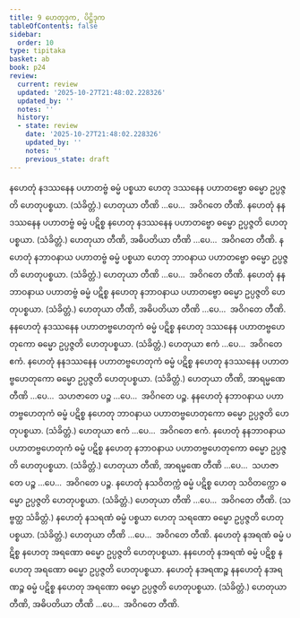 ```yaml
---
title: 9 ဟေတုဒုက, ပိဋ္ဌိဒုက
tableOfContents: false
sidebar:
  order: 10
type: tipitaka
basket: ab
book: p24
review:
  current: review
  updated: '2025-10-27T21:48:02.228326'
  updated_by: ''
  notes: ''
  history:
  - state: review
    date: '2025-10-27T21:48:02.228326'
    updated_by: ''
    notes: ''
    previous_state: draft
---
```



<ReviewStatus review={frontmatter.review} showDetails={true} />

<HypothesisAnnotation frontmatter={frontmatter} />

<DynamicBreadcrumb />

<Division number="42" book="p24" e="ch" v="40" p="432">

<Paragraph number="92" book="p24">
နဟေတုံ နဒဿနေန ပဟာတဗ္ဗံ ဓမ္မံ ပစ္စယာ ဟေတု ဒဿနေန ပဟာတဗ္ဗော ဓမ္မော ဥပ္ပဇ္ဇတိ ဟေတုပစ္စယာ. (သံခိတ္တံ.) ဟေတုယာ တီဏိ …ပေ…  အဝိဂတေ တီဏိ.
</Paragraph>

<Paragraph number="93" book="p24">
နဟေတုံ နနဒဿနေန ပဟာတဗ္ဗံ ဓမ္မံ ပဋိစ္စ နဟေတု နဒဿနေန ပဟာတဗ္ဗော ဓမ္မော ဥပ္ပဇ္ဇတိ ဟေတုပစ္စယာ. (သံခိတ္တံ.) ဟေတုယာ တီဏိ, အဓိပတိယာ တီဏိ …ပေ…  အဝိဂတေ တီဏိ.
</Paragraph>

</Division>
<Division number="43" book="p24" e="ch" v="40" p="432">

<Paragraph number="94" book="p24">
နဟေတုံ နဘာဝနာယ ပဟာတဗ္ဗံ ဓမ္မံ ပစ္စယာ ဟေတု ဘာဝနာယ ပဟာတဗ္ဗော ဓမ္မော ဥပ္ပဇ္ဇတိ ဟေတုပစ္စယာ. (သံခိတ္တံ.) ဟေတုယာ တီဏိ …ပေ…  အဝိဂတေ တီဏိ.
</Paragraph>

<Paragraph number="95" book="p24">
နဟေတုံ နနဘာဝနာယ ပဟာတဗ္ဗံ ဓမ္မံ ပဋိစ္စ နဟေတု နဘာဝနာယ ပဟာတဗ္ဗော ဓမ္မော ဥပ္ပဇ္ဇတိ ဟေတုပစ္စယာ. (သံခိတ္တံ.) ဟေတုယာ တီဏိ, အဓိပတိယာ တီဏိ …ပေ…  အဝိဂတေ တီဏိ.
</Paragraph>

</Division>
<Division number="44" book="p24" e="ch" v="40" p="432">

<Paragraph number="96" book="p24">
နနဟေတုံ နဒဿနေန ပဟာတဗ္ဗဟေတုကံ ဓမ္မံ ပဋိစ္စ နဟေတု ဒဿနေန ပဟာတဗ္ဗဟေတုကော ဓမ္မော ဥပ္ပဇ္ဇတိ ဟေတုပစ္စယာ. (သံခိတ္တံ.) ဟေတုယာ ဧကံ …ပေ…  အဝိဂတေ ဧကံ.
</Paragraph>

<Paragraph number="97" book="p24">
နဟေတုံ နနဒဿနေန ပဟာတဗ္ဗဟေတုကံ ဓမ္မံ ပဋိစ္စ နဟေတု နဒဿနေန ပဟာတဗ္ဗဟေတုကော ဓမ္မော ဥပ္ပဇ္ဇတိ ဟေတုပစ္စယာ. (သံခိတ္တံ.) ဟေတုယာ တီဏိ, အာရမ္မဏေ တီဏိ …ပေ…  သဟဇာတေ ပဉ္စ …ပေ…  အဝိဂတေ ပဉ္စ.
</Paragraph>

</Division>
<Division number="45" book="p24" e="ch" v="40" p="433">

<Paragraph number="98" book="p24">
နနဟေတုံ နဘာဝနာယ ပဟာတဗ္ဗဟေတုကံ ဓမ္မံ ပဋိစ္စ နဟေတု ဘာဝနာယ ပဟာတဗ္ဗဟေတုကော ဓမ္မော ဥပ္ပဇ္ဇတိ ဟေတုပစ္စယာ. (သံခိတ္တံ.) ဟေတုယာ ဧကံ …ပေ…  အဝိဂတေ ဧကံ.
</Paragraph>

<Paragraph number="99" book="p24">
နဟေတုံ နနဘာဝနာယ ပဟာတဗ္ဗဟေတုကံ ဓမ္မံ ပဋိစ္စ နဟေတု နဘာဝနာယ ပဟာတဗ္ဗဟေတုကော ဓမ္မော ဥပ္ပဇ္ဇတိ ဟေတုပစ္စယာ. (သံခိတ္တံ.) ဟေတုယာ တီဏိ, အာရမ္မဏေ တီဏိ …ပေ…  သဟဇာတေ ပဉ္စ …ပေ…  အဝိဂတေ ပဉ္စ.
</Paragraph>

</Division>
<Division number="46" book="p24" e="ch" v="40" p="433">

<Paragraph number="100" book="p24">
နဟေတုံ နသဝိတက္ကံ ဓမ္မံ ပဋိစ္စ ဟေတု သဝိတက္ကော ဓမ္မော ဥပ္ပဇ္ဇတိ ဟေတုပစ္စယာ. (သံခိတ္တံ.)
</Paragraph>

<Paragraph number="101" book="p24">
ဟေတုယာ တီဏိ …ပေ…  အဝိဂတေ တီဏိ. (သဗ္ဗတ္ထ သံခိတ္တံ.)
</Paragraph>

</Division>
<Division number="47" book="p24" e="ch" v="40" p="433">

<Paragraph number="102" book="p24">
နဟေတုံ နသရဏံ ဓမ္မံ ပစ္စယာ ဟေတု သရဏော ဓမ္မော ဥပ္ပဇ္ဇတိ ဟေတုပစ္စယာ. (သံခိတ္တံ.) ဟေတုယာ တီဏိ …ပေ…  အဝိဂတေ တီဏိ.
</Paragraph>

<Paragraph number="103" book="p24">
နဟေတုံ နအရဏံ ဓမ္မံ ပဋိစ္စ နဟေတု အရဏော ဓမ္မော ဥပ္ပဇ္ဇတိ ဟေတုပစ္စယာ. နနဟေတုံ နအရဏံ ဓမ္မံ ပဋိစ္စ နဟေတု အရဏော ဓမ္မော ဥပ္ပဇ္ဇတိ ဟေတုပစ္စယာ. နဟေတုံ နအရဏဉ္စ နနဟေတုံ နအရဏဉ္စ ဓမ္မံ ပဋိစ္စ နဟေတု အရဏော ဓမ္မော ဥပ္ပဇ္ဇတိ ဟေတုပစ္စယာ. (သံခိတ္တံ.) ဟေတုယာ တီဏိ, အဓိပတိယာ တီဏိ …ပေ…  အဝိဂတေ တီဏိ.
</Paragraph>
</Division>